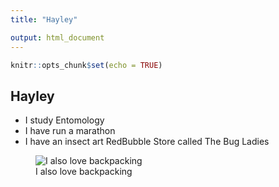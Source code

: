 ```yaml
---
title: "Hayley"

output: html_document
---
```


```r
knitr::opts_chunk$set(echo = TRUE)
```

## Hayley 

+ I study Entomology
+ I have run a marathon
+ I have an insect art RedBubble Store called The Bug Ladies

![I also love backpacking](Hayley.Photo.jpg.JPG)
